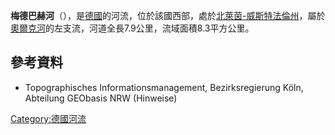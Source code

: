 {{Onesource|time=2020-08-08T05:05:45+00:00}}
{{Coord|51|10|21.2|N|8|43|30.7|E|display=title}}

'''梅德巴赫河'''（{{lang-de|Medebach}}），是[[德國|德國]]的河流，位於該國西部，處於[[北萊茵-威斯特法倫州|北萊茵-威斯特法倫州]]，屬於[[奧爾克河|奧爾克河]]的左支流，河道全長7.9公里，流域面積8.3平方公里。

==參考資料==
* Topographisches Informationsmanagement, Bezirksregierung Köln, Abteilung GEObasis NRW (Hinweise)

{{Germany-geo-stub}}
[[Category:德國河流|Category:德國河流]]